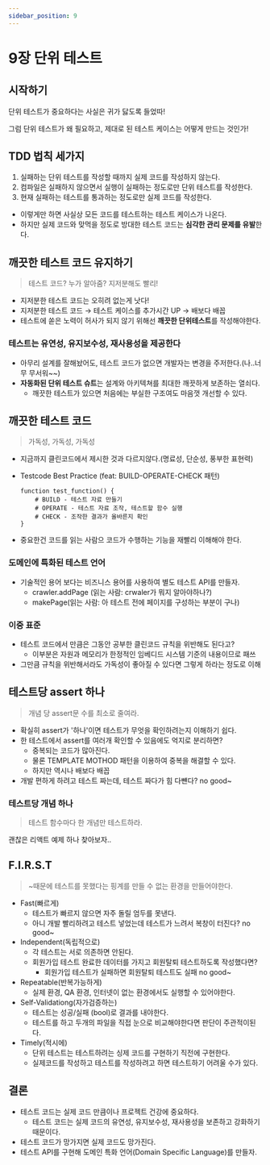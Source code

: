 ```yaml
---
sidebar_position: 9
---
```



# 9장 단위 테스트

<Authors bookLeader='gyuseok-dev' />

## 시작하기

단위 테스트가 중요하다는 사실은 귀가 닳도록 들었따!

그럼 단위 테스트가 왜 필요하고, 제대로 된 테스트 케이스는 어떻게 만드는 것인가!

## TDD 법칙 세가지

1. 실패하는 단위 테스트를 작성할 때까지 실제 코드를 작성하지 않는다.
2. 컴파일은 실패하지 않으면서 실행이 실패하는 정도로만 단위 테스트를 작성한다.
3. 현재 실패하는 테스트를 통과하는 정도로만 실제 코드를 작성한다.

- 이렇게만 하면 사실상 모든 코드를 테스트하는 테스트 케이스가 나온다.
- 하지만 실제 코드와 맞먹을 정도로 방대한 테스트 코드는 **심각한 관리 문제를 유발**한다.

## 깨끗한 테스트 코드 유지하기

> 테스트 코드? 누가 알아줌? 지저분해도 빨리!

- 지저분한 테스트 코드는 오히려 없는게 낫다!
- 지저분한 테스트 코드 → 테스트 케이스를 추가시간 UP → 배보다 배꼽
- 테스트에 쏟은 노력이 허사가 되지 않기 위해선 **깨끗한 단위테스트**를 작성해야한다.

### 테스트는 유연성, 유지보수성, 재사용성을 제공한다

- 아무리 설계를 잘해놨어도, 테스트 코드가 없으면 개발자는 변경을 주저한다.(나..너무 무서워~~)
- **자동화된 단위 테스트 슈트**는 설계와 아키텍쳐를 최대한 깨끗하게 보존하는 열쇠다.
    - 깨끗한 테스트가 있으면 처음에는 부실한 구조여도 마음껏 개선할 수 있다.

## 깨끗한 테스트 코드

> 가독성, 가독성, 가독성

- 지금까지 클린코드에서 제시한 것과 다르지않다.(명료성, 단순성, 풍부한 표현력)
- Testcode Best Practice (feat: BUILD-OPERATE-CHECK 패턴)
    
    ```tsx
    function test_function() {
        # BUILD - 테스트 자료 만들기
        # OPERATE - 테스트 자료 조작, 테스트할 함수 실행
        # CHECK - 조작한 결과가 올바른지 확인
    }
    ```
    
- 중요한건 코드를 읽는 사람으 코드가 수행하는 기능을 재빨리 이해해야 한다.

### 도메인에 특화된 테스트 언어

- 기술적인 용어 보다는 비즈니스 용어를 사용하여 별도 테스트 API를 만들자.
    - crawler.addPage (읽는 사람: crwaler가 뭐지 알아야하나?)
    - makePage(읽는 사람: 아 테스트 전에 페이지를 구성하는 부분이 구나)

### 이중 표준

- 테스트 코드에서 만큼은 그동안 공부한 클린코드 규칙을 위반해도 된다고?
    - 이부분은 자원과 메모리가 한정적인 임베디드 시스템 기준의 내용이므로 패쓰
- 그만큼 규칙을 위반해서라도 가독성이 좋아질 수 있다면 그렇게 하라는 정도로 이해

## 테스트당 assert 하나

> 개념 당 assert문 수를 최소로 줄여라.

- 확실히 assert가 '하나'이면 테스트가 무엇을 확인하려는지 이해하기 쉽다.
- 한 테스트에서 assert를 여러개 확인할 수 있음에도 억지로 분리하면?
    - 중복되는 코드가 많아진다.
    - 물론 TEMPLATE MOTHOD 패턴을 이용하여 중복을 해결할 수 있다.
    - 하지만 역시나 배보다 배꼽
- 개발 편하게 하려고 테스트 짜는데, 테스트 짜다가 힘 다뺸다? no good~

### 테스트당 개념 하나

> 테스트 함수마다 한 개념만 테스트하라.

괜찮은 리액트 예제 하나 찾아보자..

## F.I.R.S.T

> ~때문에 테스트를 못했다는 핑계를 만들 수 없는 환경을 만들어야한다.

- Fast(빠르게)
    - 테스트가 빠르지 않으면 자주 돌릴 엄두를 못낸다.
    - 아니 개발 빨리하려고 테스트 넣었는데 테스트가 느려서 복창이 터진다? no good~
- Independent(독립적으로)
    - 각 테스트는 서로 의존하면 안된다.
    - 회원가입 테스트 완료한 데이터를 가지고 회원탈퇴 테스트하도록 작성했다면?
        - 회원가입 테스트가 실패하면 회원탈퇴 테스트도 실패 no good~
- Repeatable(반복가능하게)
    - 실제 환경, QA 환경, 인터넷이 없는 환경에서도 실행할 수 있어야한다.
- Self-Validationg(자가검증하는)
    - 테스트는 성공/실패 (bool)로 결과를 내야한다.
    - 테스트를 하고 두개의 파일을 직접 눈으로 비교해야한다면 판단이 주관적이된다.
- Timely(적시에)
    - 단위 테스트는 테스트하려는 싱제 코드를 구현하기 직전에 구현한다.
    - 실제코드를 작성하고 테스트를 작성하려고 하면 테스트하기 어려울 수가 있다.

## 결론

- 테스트 코드는 실제 코드 만큼이나 프로젝트 건강에 중요하다.
    - 테스트 코드는 실제 코드의 유연성, 유지보수성, 재사용성을 보존하고 강화하기 때문이다.
- 테스트 코드가 망가지면 실제 코드도 망가진다.
- 테스트 API를 구현해 도메인 특화 언어(Domain Specific Language)를 만들자.